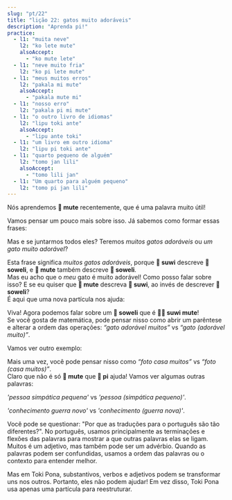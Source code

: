 ```yaml
---
slug: "pt/22"
title: "lição 22: gatos muito adoráveis"
description: "Aprenda pi!"
practice:
  - l1: "muita neve"
    l2: "ko lete mute"
    alsoAccept:
      - "ko mute lete"
  - l1: "neve muito fria"
    l2: "ko pi lete mute"
  - l1: "meus muitos erros"
    l2: "pakala mi mute"
    alsoAccept:
      - "pakala mute mi"
  - l1: "nosso erro"
    l2: "pakala pi mi mute"
  - l1: "o outro livro de idiomas"
    l2: "lipu toki ante"
    alsoAccept:
      - "lipu ante toki"
  - l1: "um livro em outro idioma"
    l2: "lipu pi toki ante"
  - l1: "quarto pequeno de alguém"
    l2: "tomo jan lili"
    alsoAccept:
      - "tomo lili jan"
  - l1: "Um quarto para alguém pequeno"
    l2: "tomo pi jan lili"
---
```



Nós aprendemos **󱤼 mute** recentemente, que é uma palavra muito útil!

Vamos pensar um pouco mais sobre isso. Já sabemos como formar essas frases:

<List>
  <Word sl="soweli suwi" m="um gato adorável" />
  <Word sl="soweli mute" m="muitos gatos" />
  <Word sl="suwi mute" m="muito adorável" />
</List>

Mas e se juntarmos todos eles? Teremos *muitos gatos adoráveis* ou *um gato muito adorável*?

<List>
  <Word sl="soweli suwi mute" m="Muitos gatos adoráveis" />
</List>

Esta frase significa *muitos gatos adoráveis*, porque **󱥦 suwi** descreve **󱥢 soweli**, e **󱤼 mute** também descreve **󱥢 soweli**.  
Mas eu acho que o *meu* gato é muito adorável! Como posso falar sobre isso? E se eu quiser que **󱤼 mute** descreva **󱥦 suwi**, ao invés de descrever **󱥢 soweli**?  
É aqui que uma nova partícula nos ajuda:

<List>
  <Word sl="pi" m="uma partícula que agrupa adjetivos" />
  <Word sl="soweli pi suwi mute" m="Um gato muito adorável" />
</List>

Viva! Agora podemos falar sobre um **󱥢 soweli** que é **󱥦󱤼 suwi mute**!  
Se você gosta de matemática, pode pensar nisso como abrir um parêntese e alterar a ordem das operações: *“gato adorável muitos”* vs *“gato (adorável muito)”*.

Vamos ver outro exemplo:

<List>
  <Word sl="sitelen tomo" m="uma foto de uma casa" />
  <Word sl="sitelen mute" m="fotos" />
  <Word sl="tomo mute" m="casas" />
  <Word sl="sitelen tomo mute" m="fotos de uma casa" />
  <Word sl="sitelen pi tomo mute" m="uma foto de casas" />
</List>

Mais uma vez, você pode pensar nisso como *“foto casa muitos”* vs *“foto (casa muitos)”*.  
Claro que não é só **󱤼 mute** que **󱥍 pi** ajuda! Vamos ver algumas outras palavras:

<List>
  <Word sl="jan pona" m="uma pessoa legal" />
  <Word sl="jan lili" m="uma pessoa pequena" />
  <Word sl="pona lili" m="pouco agradável" />
  <Word sl="jan pona lili" m="uma pessoa pequena e simpática" />
  <Word sl="jan pi pona lili" m="uma pessoa pouco simpática" />
</List>

*'pessoa simpática pequena'* vs *'pessoa (simpática pequeno)'*.

<List>
  <Word sl="sona utala" m="conhecimento sobre guerras" />
  <Word sl="sona sin" m="novo conhecimento" />
  <Word sl="utala sin" m="nova guerra" />
  <Word sl="sona utala sin" m="Novo conhecimento sobre guerras. (O conhecimento é recente.)" />
  <Word sl="sona pi utala sin" m="Conhecimento sobre novas guerras. (A guerra é recente.)" />
</List>

*'conhecimento guerra novo'* vs *'conhecimento (guerra nova)'*.

Você pode se questionar: "Por que as traduções para o português são tão diferentes?". No português, usamos principalmente as terminações e flexões das palavras para mostrar a que outras palavras elas se ligam. Muitos é um adjetivo, mas também pode ser um advérbio. Quando as palavras podem ser confundidas, usamos a ordem das palavras ou o contexto para entender melhor.

Mas em Toki Pona, substantivos, verbos e adjetivos podem se transformar uns nos outros. Portanto, eles não podem ajudar! Em vez disso, Toki Pona usa apenas uma partícula para reestruturar.

<Practice exercises={frontmatter.practice} />
